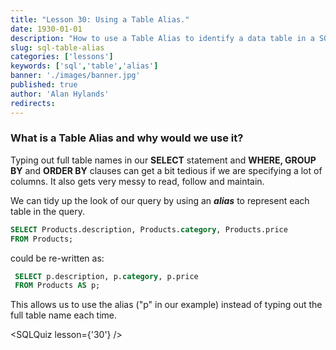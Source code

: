 ```yaml
---
title: "Lesson 30: Using a Table Alias."
date: 1930-01-01
description: "How to use a Table Alias to identify a data table in a SQL query."
slug: sql-table-alias
categories: ['lessons']
keywords: ['sql','table','alias']
banner: './images/banner.jpg'
published: true
author: 'Alan Hylands'
redirects:
---
```


### What is a Table Alias and why would we use it?

Typing out full table names in our **SELECT** statement and **WHERE, GROUP BY** and **ORDER BY** clauses can get a bit tedious if we are specifying a lot of columns. It also gets very messy to read, follow and maintain.

We can tidy up the look of our query by using an **_alias_** to represent each table in the query. 

```sql
SELECT Products.description, Products.category, Products.price 
FROM Products;
```

could be re-written as:

```sql
 SELECT p.description, p.category, p.price 
 FROM Products AS p;
 ```
 
This allows us to use the alias ("p" in our example) instead of typing out the full table name each time.

<SQLQuiz lesson={'30'} />